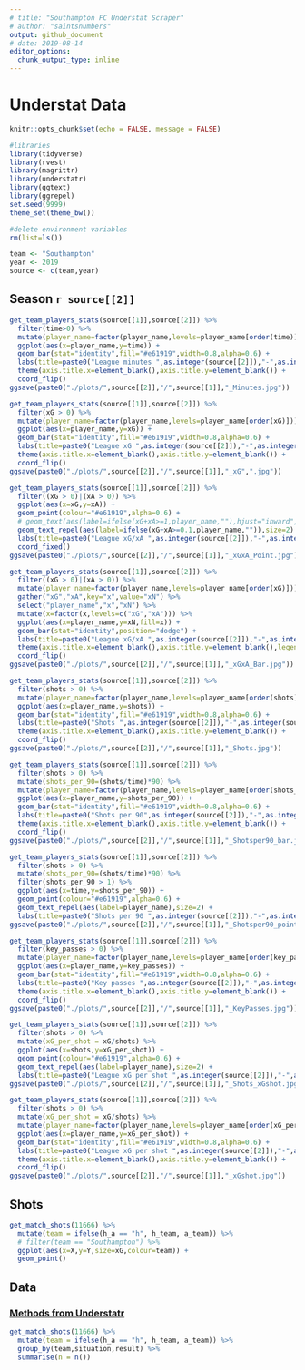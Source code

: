 ```yaml
---
# title: "Southampton FC Understat Scraper"
# author: "saintsnumbers"
output: github_document
# date: 2019-08-14
editor_options:
  chunk_output_type: inline
---
```


# Understat Data

```r
knitr::opts_chunk$set(echo = FALSE, message = FALSE)

#libraries
library(tidyverse)
library(rvest)
library(magrittr)
library(understatr)
library(ggtext)
library(ggrepel)
set.seed(9999)
theme_set(theme_bw())

#delete environment variables
rm(list=ls())

team <- "Southampton"
year <- 2019
source <- c(team,year)
```

## Season `r source[[2]]`

```r
get_team_players_stats(source[[1]],source[[2]]) %>%
  filter(time>0) %>%
  mutate(player_name=factor(player_name,levels=player_name[order(time)])) %>%
  ggplot(aes(x=player_name,y=time)) +
  geom_bar(stat="identity",fill="#e61919",width=0.8,alpha=0.6) +
  labs(title=paste0("League minutes ",as.integer(source[[2]]),"-",as.integer(source[[2]])+1)) +
  theme(axis.title.x=element_blank(),axis.title.y=element_blank()) +
  coord_flip()
ggsave(paste0("./plots/",source[[2]],"/",source[[1]],"_Minutes.jpg"))

get_team_players_stats(source[[1]],source[[2]]) %>%
  filter(xG > 0) %>%
  mutate(player_name=factor(player_name,levels=player_name[order(xG)])) %>%
  ggplot(aes(x=player_name,y=xG)) +
  geom_bar(stat="identity",fill="#e61919",width=0.8,alpha=0.6) +
  labs(title=paste0("League xG ",as.integer(source[[2]]),"-",as.integer(source[[2]])+1)) +
  theme(axis.title.x=element_blank(),axis.title.y=element_blank()) +
  coord_flip()
ggsave(paste0("./plots/",source[[2]],"/",source[[1]],"_xG",".jpg"))

get_team_players_stats(source[[1]],source[[2]]) %>%
  filter((xG > 0)|(xA > 0)) %>%
  ggplot(aes(x=xG,y=xA)) +
  geom_point(colour="#e61919",alpha=0.6) +
  # geom_text(aes(label=ifelse(xG+xA>=1,player_name,""),hjust="inward",vjust="outward"),size=1.5) +
  geom_text_repel(aes(label=ifelse(xG+xA>=0.1,player_name,"")),size=2) +
  labs(title=paste0("League xG/xA ",as.integer(source[[2]]),"-",as.integer(source[[2]])+1),x="xG",y="xA") +
  coord_fixed()
ggsave(paste0("./plots/",source[[2]],"/",source[[1]],"_xGxA_Point.jpg"))

get_team_players_stats(source[[1]],source[[2]]) %>%
  filter((xG > 0)|(xA > 0)) %>%
  mutate(player_name=factor(player_name,levels=player_name[order(xG)])) %>%
  gather("xG","xA",key="x",value="xN") %>%
  select("player_name","x","xN") %>%
  mutate(x=factor(x,levels=c("xG","xA"))) %>%
  ggplot(aes(x=player_name,y=xN,fill=x)) +
  geom_bar(stat="identity",position="dodge") +
  labs(title=paste0("League xG/xA ",as.integer(source[[2]]),"-",as.integer(source[[2]])+1)) +
  theme(axis.title.x=element_blank(),axis.title.y=element_blank(),legend.title=element_blank()) +
  coord_flip()
ggsave(paste0("./plots/",source[[2]],"/",source[[1]],"_xGxA_Bar.jpg"))

get_team_players_stats(source[[1]],source[[2]]) %>%
  filter(shots > 0) %>%
  mutate(player_name=factor(player_name,levels=player_name[order(shots)])) %>%
  ggplot(aes(x=player_name,y=shots)) +
  geom_bar(stat="identity",fill="#e61919",width=0.8,alpha=0.6) +
  labs(title=paste0("Shots ",as.integer(source[[2]]),"-",as.integer(source[[2]])+1)) +
  theme(axis.title.x=element_blank(),axis.title.y=element_blank()) +
  coord_flip()
ggsave(paste0("./plots/",source[[2]],"/",source[[1]],"_Shots.jpg"))

get_team_players_stats(source[[1]],source[[2]]) %>%
  filter(shots > 0) %>%
  mutate(shots_per_90=(shots/time)*90) %>%
  mutate(player_name=factor(player_name,levels=player_name[order(shots_per_90)])) %>%
  ggplot(aes(x=player_name,y=shots_per_90)) +
  geom_bar(stat="identity",fill="#e61919",width=0.8,alpha=0.6) +
  labs(title=paste0("Shots per 90",as.integer(source[[2]]),"-",as.integer(source[[2]])+1)) +
  theme(axis.title.x=element_blank(),axis.title.y=element_blank()) +
  coord_flip()
ggsave(paste0("./plots/",source[[2]],"/",source[[1]],"_Shotsper90_bar.jpg"))

get_team_players_stats(source[[1]],source[[2]]) %>%
  filter(shots > 0) %>%
  mutate(shots_per_90=(shots/time)*90) %>%
  filter(shots_per_90 > 1) %>%
  ggplot(aes(x=time,y=shots_per_90)) +
  geom_point(colour="#e61919",alpha=0.6) +
  geom_text_repel(aes(label=player_name),size=2) +
  labs(title=paste0("Shots per 90 ",as.integer(source[[2]]),"-",as.integer(source[[2]])+1),x="Minutes",y="Shots per 90")
ggsave(paste0("./plots/",source[[2]],"/",source[[1]],"_Shotsper90_point.jpg"))

get_team_players_stats(source[[1]],source[[2]]) %>%
  filter(key_passes > 0) %>%
  mutate(player_name=factor(player_name,levels=player_name[order(key_passes)])) %>%
  ggplot(aes(x=player_name,y=key_passes)) +
  geom_bar(stat="identity",fill="#e61919",width=0.8,alpha=0.6) +
  labs(title=paste0("Key passes ",as.integer(source[[2]]),"-",as.integer(source[[2]])+1)) +
  theme(axis.title.x=element_blank(),axis.title.y=element_blank()) +
  coord_flip()
ggsave(paste0("./plots/",source[[2]],"/",source[[1]],"_KeyPasses.jpg"))

get_team_players_stats(source[[1]],source[[2]]) %>%
  filter(shots > 0) %>%
  mutate(xG_per_shot = xG/shots) %>%
  ggplot(aes(x=shots,y=xG_per_shot)) +
  geom_point(colour="#e61919",alpha=0.6) +
  geom_text_repel(aes(label=player_name),size=2) +
  labs(title=paste0("League xG per shot ",as.integer(source[[2]]),"-",as.integer(source[[2]])+1),x="Shots",y="xG per shot")
ggsave(paste0("./plots/",source[[2]],"/",source[[1]],"_Shots_xGshot.jpg"))

get_team_players_stats(source[[1]],source[[2]]) %>%
  filter(shots > 0) %>%
  mutate(xG_per_shot = xG/shots) %>%
  mutate(player_name=factor(player_name,levels=player_name[order(xG_per_shot)])) %>%
  ggplot(aes(x=player_name,y=xG_per_shot)) +
  geom_bar(stat="identity",fill="#e61919",width=0.8,alpha=0.6) +
  labs(title=paste0("League xG per shot ",as.integer(source[[2]]),"-",as.integer(source[[2]])+1)) +
  theme(axis.title.x=element_blank(),axis.title.y=element_blank()) +
  coord_flip()
ggsave(paste0("./plots/",source[[2]],"/",source[[1]],"_xGshot.jpg"))
```

## Shots
```r
get_match_shots(11666) %>%
  mutate(team = ifelse(h_a == "h", h_team, a_team)) %>%
  # filter(team == "Southampton") %>%
  ggplot(aes(x=X,y=Y,size=xG,colour=team)) +
  geom_point()
```
## Data

### [Methods from Understatr](https://github.com/saintsnumbers/football-stats/blob/data-scraping/understat-scraper.md)

```r
get_match_shots(11666) %>%
  mutate(team = ifelse(h_a == "h", h_team, a_team)) %>%
  group_by(team,situation,result) %>%
  summarise(n = n())
```